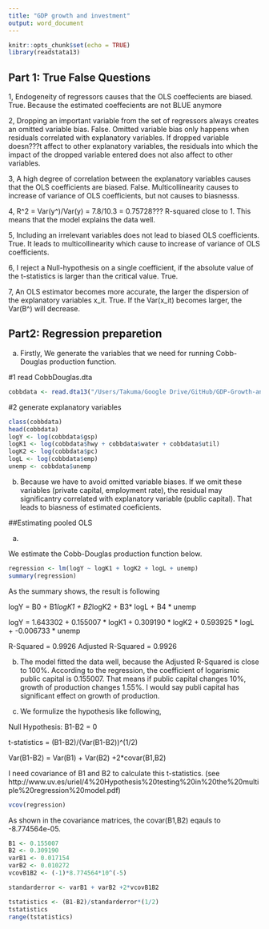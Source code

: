 ```yaml
---
title: "GDP growth and investment"
output: word_document
---
```


```r
knitr::opts_chunk$set(echo = TRUE)
library(readstata13)
```

## Part 1: True False Questions
1, Endogeneity of regressors causes that the OLS coeffecients are biased.
True.
Because the estimated coeffecients are not BLUE anymore

2, Dropping an important variable from the set of regressors always creates an omitted variable bias.
False.
Omitted variable bias only happens when residuals correlated with explanatory variables.
If dropped variable doesn???t affect to other explanatory variables, the residuals into which the impact of the dropped variable entered does not also affect to other variables.

3, A high degree of correlation between the explanatory variables causes that the OLS coefficients are biased.
False.
Multicollinearity causes to increase of variance of OLS coefficients, but not causes to biasnesss.

4,
R^2 = Var(y^)/Var(y) = 7.8/10.3 = 0.75728???
R-squared close to 1. This means that the model explains the data well.

5, Including an irrelevant variables does not lead to biased OLS coefficients.
True.
It leads to multicollinearity which cause to increase of variance of OLS coefficients.

6, I reject a Null-hypothesis on a single coefficient, if the absolute value of the t-statistics is larger than the critical value.
True.

7, An OLS estimator becomes more accurate, the larger the dispersion of the explanatory variables x_it.
True.
If the Var(x_it) becomes larger, the Var(B^) will decrease.



## Part2: Regression preparetion

(a)
Firstly, We generate the variables that we need for running Cobb-Douglas production function.

#1 read CobbDouglas.dta
```r
cobbdata <- read.dta13("/Users/Takuma/Google Drive/GitHub/GDP-Growth-and-Investment/CobbDouglas.dta")
```

#2 generate explanatory variables
```r
class(cobbdata)
head(cobbdata)
logY <- log(cobbdata$gsp)
logK1 <- log(cobbdata$hwy + cobbdata$water + cobbdata$util)
logK2 <- log(cobbdata$pc)
logL <- log(cobbdata$emp)
unemp <- cobbdata$unemp

```

(b)
Because we have to avoid omitted variable biases.
If we omit these variables (private capital, employment rate), the residual may significantry correlated with explanatory variable (public capital). That leads to biasness of estimated coeficients.

##Estimating pooled OLS

(a)

We estimate the Cobb-Douglas production function below.

```r
regression <- lm(logY ~ logK1 + logK2 + logL + unemp)
summary(regression)
```
As the summary shows, the result is following

logY = B0 + B1*logK1 + B2*logK2 + B3* logL + B4 * unemp

logY = 1.643302 + 0.155007 * logK1 + 0.309190 * logK2 + 0.593925 * logL + -0.006733 * unemp

R-Squared = 0.9926
Adjusted R-Squared = 0.9926

(b)
The model fitted the data well, because the Adjusted R-Squared is close to 100%.
According to the regression, the coefficient of logarismic public capital is 0.155007. That means if public capital changes 10%, growth of production changes 1.55%. I would say publi capital has significant effect on growth of production.

(c)
We formulize the hypothesis like following,

Null Hypothesis: B1-B2 = 0

t-statistics = (B1-B2)/(Var(B1-B2))^(1/2)

Var(B1-B2) = Var(B1) + Var(B2) +2*covar(B1,B2)

I need covariance of B1 and B2 to calculate this t-statistics. (see http://www.uv.es/uriel/4%20Hypothesis%20testing%20in%20the%20multiple%20regression%20model.pdf)

```r
vcov(regression)
```

As shown in the covariance matrices, the covar(B1,B2) eqauls to -8.774564e-05.

```r
B1 <- 0.155007
B2 <- 0.309190
varB1 <- 0.017154 
varB2 <- 0.010272
vcovB1B2 <- (-1)*8.774564*10^(-5)

standarderror <- varB1 + varB2 +2*vcovB1B2

tstatistics <- (B1-B2)/standarderror*(1/2)
tstatistics
range(tstatistics)
```


